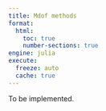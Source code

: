 ---
title: Mdof methods
format:
  html:
    toc: true
    number-sections: true
engine: julia
execute:
  freeze: auto
  cache: true
---

To be implemented.
